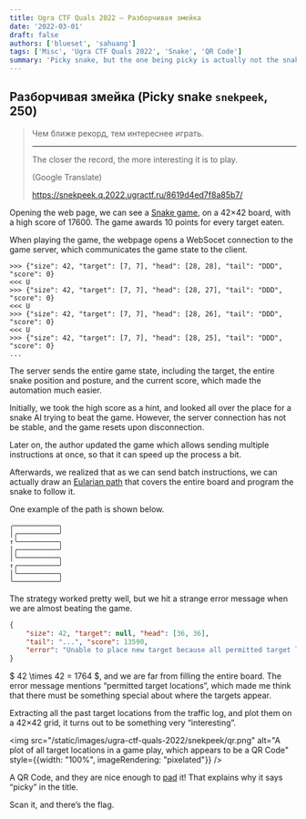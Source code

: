 ```yaml
---
title: Ugra CTF Quals 2022 – Разборчивая змейка
date: '2022-03-01'
draft: false
authors: ['blueset', 'sahuang']
tags: ['Misc', 'Ugra CTF Quals 2022', 'Snake', 'QR Code']
summary: 'Picky snake, but the one being picky is actually not the snake.'
---
```


## Разборчивая змейка (Picky snake `snekpeek`, 250)

> Чем ближе рекорд, тем интереснее играть.
>
> ---
> 
> The closer the record, the more interesting it is to play.
> 
> (Google Translate)
> 
> https://snekpeek.q.2022.ugractf.ru/8619d4ed7f8a85b7/

Opening the web page, we can see a [Snake game](https://en.wikipedia.org/wiki/Snake_(video_game_genre)), on a 42×42 board, with a high score of 17600. The game awards 10 points for every target eaten.

When playing the game, the webpage opens a WebSocet connection to the game server, which communicates the game state to the client.

```websocket
>>> {"size": 42, "target": [7, 7], "head": [28, 28], "tail": "DDD", "score": 0}
<<< U
>>> {"size": 42, "target": [7, 7], "head": [28, 27], "tail": "DDD", "score": 0}
<<< U
>>> {"size": 42, "target": [7, 7], "head": [28, 26], "tail": "DDD", "score": 0}
<<< U
>>> {"size": 42, "target": [7, 7], "head": [28, 25], "tail": "DDD", "score": 0}
...
```

The server sends the entire game state, including the target, the entire snake position and posture, and the current score, which made the automation much easier.

Initially, we took the high score as a hint, and looked all over the place for a snake AI trying to beat the game. However, the server connection has not be stable, and the game resets upon disconnection.

Later on, the author updated the game which allows sending multiple instructions at once, so that it can speed up the process a bit.

Afterwards, we realized that as we can send batch instructions, we can actually draw an [Eularian path](https://en.wikipedia.org/wiki/Eulerian_path) that covers the entire board and program the snake to follow it.

One example of the path is shown below.

```
╭───────────╮
│╭──────────╯
↑╰──────────╮
│╭──────────╯
│╰──────────╮
↑╭──────────╯
│╰──────────╮
╰───────────╯
```

The strategy worked pretty well, but we hit a strange error message when we are almost beating the game.

```json
{
    "size": 42, "target": null, "head": [36, 36], 
    "tail": "...", "score": 13590, 
    "error": "Unable to place new target because all permitted target locations are already occupied by snek"
}
```

$ 42 \times 42 = 1764 $, and we are far from filling the entire board. The error message mentions “permitted target locations”, which made me think that there must be something special about where the targets appear.

Extracting all the past target locations from the traffic log, and plot them on a 42×42 grid, it turns out to be something very “interesting”.

<img src="/static/images/ugra-ctf-quals-2022/snekpeek/qr.png" alt="A plot of all target locations in a game play, which appears to be a QR Code" style={{width: "100%", imageRendering: "pixelated"}} />

A QR Code, and they are nice enough to [pad](https://www.qrcode.com/en/howto/code.html) it! That explains why it says “picky” in the title.

Scan it, and there’s the flag.
